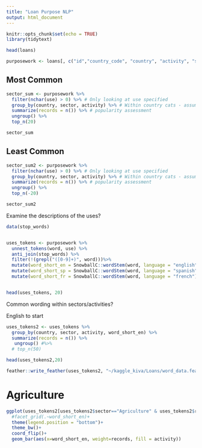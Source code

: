 ```yaml
---
title: "Loan Purpose NLP"
output: html_document
---
```


```r
knitr::opts_chunk$set(echo = TRUE)
library(tidytext)
```

```r
head(loans)

purposework <- loans[, c("id","country_code", "country", "activity", "sector", "use")]


```


## Most Common

```r

sector_sum <- purposework %>%
  filter(nchar(use) > 0) %>% # Only looking at use specified
  group_by(country, sector, activity) %>% # Within country cats - assuming country is right
  summarize(records = n()) %>% # popularity assessment
  ungroup() %>% 
  top_n(20)

sector_sum
```


## Least Common
```r
sector_sum2 <- purposework %>%
  filter(nchar(use) > 0) %>% # Only looking at use specified
  group_by(country, sector, activity) %>% # Within country cats - assuming country is right
  summarize(records = n()) %>% # popularity assessment
  ungroup() %>% 
  top_n(-20)

sector_sum2
```

Examine the descriptions of the uses?

```r

data(stop_words)


uses_tokens <- purposework %>%
  unnest_tokens(word, use) %>%
  anti_join(stop_words) %>%
  filter(!(grepl("([0-9]+)", word)))%>%
  mutate(word_short_en = SnowballC::wordStem(word, language = "english")) %>%
  mutate(word_short_sp = SnowballC::wordStem(word, language = "spanish")) %>%
  mutate(word_short_fr = SnowballC::wordStem(word, language = "french"))


head(uses_tokens, 20)


```

Common wording within sectors/activities?

English to start
```r

uses_tokens2 <- uses_tokens %>%
  group_by(country, sector, activity, word_short_en) %>%
  summarize(records = n()) %>%
   ungroup() #%>% 
  # top_n(50)

head(uses_tokens2,20)

feather::write_feather(uses_tokens2, "~/kaggle_kiva/Loans/word_data.feather")

```


# Agriculture
```r

ggplot(uses_tokens2[uses_tokens2$sector=="Agriculture" & uses_tokens2$records > 5000,]) + 
  #facet_grid(.~word_short_en)+
  theme(legend.position = "bottom")+
  theme_bw()+
  coord_flip()+
  geom_bar(aes(x=word_short_en, weight=records, fill = activity))
```

